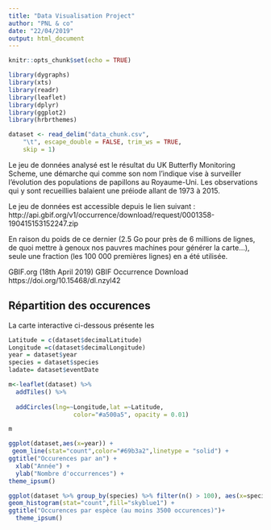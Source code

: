 ---
title: "Data Visualisation Project"
author: "PNL & co"
date: "22/04/2019"
output: html_document
---

```{r setup, include=FALSE}
knitr::opts_chunk$set(echo = TRUE)
```



```{r,include=FALSE,warning=FALSE}
library(dygraphs)
library(xts) 
library(readr)
library(leaflet)
library(dplyr)
library(ggplot2)
library(hrbrthemes)

dataset <- read_delim("data_chunk.csv", 
    "\t", escape_double = FALSE, trim_ws = TRUE, 
    skip = 1)
```


Le jeu de données analysé est le résultat du UK Butterfly Monitoring Scheme, une démarche qui comme son nom l'indique vise à surveiller l'évolution des populations de papillons au Royaume-Uni. Les observations qui y sont recueillies balaient une préiode allant de 1973 à 2015.

Le jeu de données est accessible depuis le lien suivant :
http://api.gbif.org/v1/occurrence/download/request/0001358-190415153152247.zip

En raison du poids de ce dernier (2.5 Go pour près de 6 millions de lignes, de quoi mettre à genoux nos pauvres machines pour générer la carte...), seule une fraction (les 100 000 premières lignes) en a été utilisée.


GBIF.org (18th April 2019) GBIF Occurrence Download https://doi.org/10.15468/dl.nzyl42


## Répartition des occurences

La carte interactive ci-dessous présente les 

```{r map, echo=FALSE,warning=FALSE}
Latitude = c(dataset$decimalLatitude)
Longitude =c(dataset$decimalLongitude)
year = dataset$year
species = dataset$species
ladate= dataset$eventDate

```

```{r}
m<-leaflet(dataset) %>%
  addTiles() %>%
  
  addCircles(lng=~Longitude,lat =~Latitude,
                  color="#a500a5", opacity = 0.01) 

m
```


```{r graph1,warning=FALSE}
ggplot(dataset,aes(x=year)) +
 geom_line(stat="count",color="#69b3a2",linetype = "solid") +
ggtitle("Occurences par an") +
  xlab("Année") +
  ylab("Nombre d'occurrences") +
theme_ipsum()

```


```{r graph2,warning=FALSE}
ggplot(dataset %>% group_by(species) %>% filter(n() > 100), aes(x=species)) +
geom_histogram(stat="count",fill="skyblue1") +
ggtitle("Occurences par espèce (au moins 3500 occurences)")+
  theme_ipsum()
```